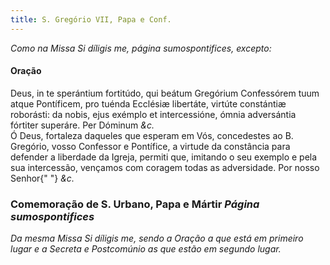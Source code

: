 ```yaml
---
title: S. Gregório VII, Papa e Conf.
---
```


<em>Como na Missa Si díligis me, página sumospontifices, excepto:</em>

<h4 class="text-center">Oração</h4>
<div class="grid grid-cols-2 gap-5">
  <div class="col-6 dropcaps text-justify">
    Deus, in te sperántium fortitúdo, qui beátum Gregórium Confessórem tuum
    atque Pontíficem, pro tuénda Ecclésiæ libertáte, virtúte constántiæ
    roborásti: da nobis, ejus exémplo et intercessióne, ómnia adversántia
    fórtiter superáre. Per Dóminum <em>&c.</em>
  </div>
  <div class="col-6 dropcaps text-justify">
    Ó Deus, fortaleza daqueles que esperam em Vós, concedestes ao B. Gregório,
    vosso Confessor e Pontífice, a virtude da constância para defender a
    liberdade da Igreja, permiti que, imitando o seu exemplo e pela sua
    intercessão, vençamos com coragem todas as adversidade. Por nosso Senhor{" "}
    <em>&c.</em>
  </div>
</div>

<h3 class="text-center">
  Comemoração de S. Urbano, Papa e Mártir <em>Página sumospontifices</em>
</h3>

<em>
  Da mesma Missa Si díligis me, sendo a Oração a que está em primeiro lugar e a
  Secreta e Postcomúnio as que estão em segundo lugar.
</em>
